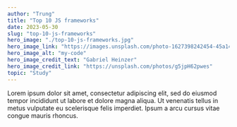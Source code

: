 ```yaml
---
author: "Trung"
title: "Top 10 JS frameworks"
date: 2023-05-30
slug: "top-10-js-frameworks"
hero_image: "./top-10-js-frameworks.jpg"
hero_image_link: "https://images.unsplash.com/photo-1627398242454-45a1465c2479?ixlib=rb-4.0.3&ixid=M3wxMjA3fDB8MHxwaG90by1wYWdlfHx8fGVufDB8fHx8fA%3D%3D&auto=format&fit=crop&w=1074&q=80"
hero_image_alt: "my-code"
hero_image_credit_text: "Gabriel Heinzer"
hero_image_credit_link: "https://unsplash.com/photos/g5jpH62pwes"
topic: "Study"
---
```


Lorem ipsum dolor sit amet, consectetur adipiscing elit, sed do eiusmod tempor incididunt ut labore et dolore magna aliqua. Ut venenatis tellus in metus vulputate eu scelerisque felis imperdiet. Ipsum a arcu cursus vitae congue mauris rhoncus.